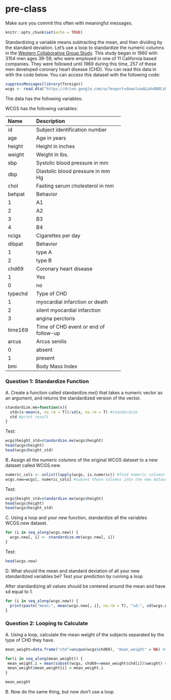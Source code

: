 # pre-class

Make sure you commit this often with meaningful messages. 

```r
knitr::opts_chunk$set(echo = TRUE)
```

Standardizing a variable means subtracting the mean, and then dividing by the standard deviation. Let’s use a loop to standardize the numeric columns in the [Western Collaborative Group Study](https://clinicaltrials.gov/ct2/show/NCT00005174). This study began in 1960 with 3154 men ages 39-59, who were employed in one of 11 California based companies. They were followed until 1969 during this time, 257 of these men developed coronary heart disease (CHD). You can read this data in with the code below. You can access this dataset with the following code:

```R
suppressMessages(library(foreign))
wcgs <- read.dta("https://drive.google.com/uc?export=download&id=0B8CsRLdwqzbzYWxfN3ExQllBQkU")
```

The data has the following variables:

WCGS has the following variables:

-----------------------------------------------------------
Name    Description
------- -------------------------------------------
id      Subject identification number

age     Age in years

height  Height in inches

weight  Weight in lbs.

sbp     Systolic blood pressure in mm 

dbp     Diastolic blood pressure in mm Hg

chol    Fasting serum cholesterol in mm 

behpat  Behavior

  1       A1

  2       A2

  3       B3

  4       B4

ncigs   Cigarettes per day

dibpat  Behavior

1       type A

2       type B

chd69   Coronary heart disease

1       Yes

0       no

typechd Type of CHD

1       myocardial infarction or death

2       silent myocardial infarction

3       angina perctoris

time169 Time of CHD event or end of follow-up

arcus   Arcus senilis

0       absent

1       present

bmi     Body Mass Index
-----------------------------------------------------------

### Question 1: Standardize Function

A. Create a function called standardize.me() that takes a numeric vector as an argument, and returns the standardized version of the vector. 

```R
standardize.me=function(x){
  std=(x-mean(x, na.rm = T))/sd(x, na.rm = T) #standardize
  std #print result
}
```
Test:
```R
wcgs$height_std=standardize.me(wcgs$height)
head(wcgs$height)
head(wcgs$height_std)
```

B. Assign all the numeric columns of the original WCGS dataset to a new dataset called WCGS.new.
```R
numeric_cols <- unlist(lapply(wcgs, is.numeric)) #find numeric columns
wcgs.new=wcgs[, numeric_cols] #subset those columns into the new dataset
```
Test:
```R
wcgs$height_std=standardize.me(wcgs$height)
head(wcgs$height)
head(wcgs$height_std)
```
C. Using a loop and your new function, standardize all the variables WCGS.new dataset.
```R
for (i in seq_along(wcgs.new)) {
  wcgs.new[, i] <- standardize.me(wcgs.new[, i])
}
```
Test:
```R
head(wcgs.new)
```

D. What should the mean and standard deviation of all your new standardized variables be? Test your prediction by running a loop

After standardizing all values should be centered around the mean and have sd equal to 1.
```R
for (i in seq_along(wcgs.new)) {
  print(paste("mean:", mean(wcgs.new[, i], na.rm = T), "sd:", sd(wcgs.new[, i], na.rm = T)))
}
```

### Question 2: Looping to Calculate

A. Using a loop, calculate the mean weight of the subjects separated by the type of CHD they have.
```R
mean_weight=data.frame("chd"=unique(wcgs$chd69), "mean_weight" = NA) #create empty data frame to fill

for(i in seq_along(mean_weight)) {
 mean_weight.i = mean(subset(wcgs, chd69==mean_weight$chd[i])$weight) #I should be able to write this using pipes!
 mean_weight$mean_weight[i] = mean_weight.i
}

mean_weight
```

B. Now do the same thing, but now don’t use a loop
```R

```
